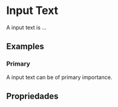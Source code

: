 
<Meta of={InputTextStories} />

# Input Text

A input text is ...

<Primary />

## Examples

### Primary

A input text can be of primary importance.

<Canvas>
  <Story of={InputTextStories.Sample} />
</Canvas>

## Propriedades

<Controls />
